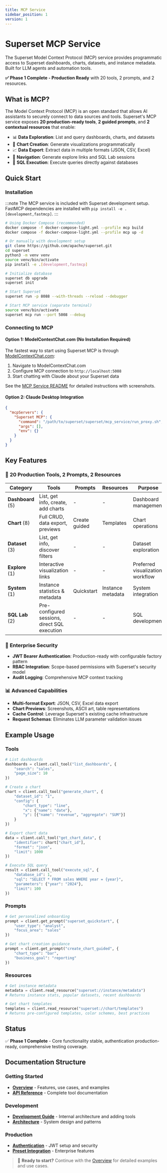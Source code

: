 ```yaml
---
title: MCP Service
sidebar_position: 1
version: 1
---
```


# Superset MCP Service

The Superset Model Context Protocol (MCP) service provides programmatic access to Superset dashboards, charts, datasets, and instance metadata. Built for LLM agents and automation tools.

**✅ Phase 1 Complete - Production Ready** with 20 tools, 2 prompts, and 2 resources.

## What is MCP?

The Model Context Protocol (MCP) is an open standard that allows AI assistants to securely connect to data sources and tools. Superset's MCP service exposes **20 production-ready tools**, **2 guided prompts**, and **2 contextual resources** that enable:

- 📊 **Data Exploration**: List and query dashboards, charts, and datasets
- 🔧 **Chart Creation**: Generate visualizations programmatically
- 📈 **Data Export**: Extract data in multiple formats (JSON, CSV, Excel)
- 🔗 **Navigation**: Generate explore links and SQL Lab sessions
- 🧪 **SQL Execution**: Execute queries directly against databases

## Quick Start

### Installation

:::note
The MCP service is included with Superset development setup. FastMCP dependencies are installed with `pip install -e .[development,fastmcp]`.
:::

```bash
# Using Docker Compose (recommended)
docker compose -f docker-compose-light.yml --profile mcp build
docker compose -f docker-compose-light.yml --profile mcp up -d

# Or manually with development setup
git clone https://github.com/apache/superset.git
cd superset
python3 -m venv venv
source venv/bin/activate
pip install -e .[development,fastmcp]

# Initialize database
superset db upgrade
superset init

# Start Superset
superset run -p 8088 --with-threads --reload --debugger

# Start MCP service (separate terminal)
source venv/bin/activate
superset mcp run --port 5008 --debug
```

### Connecting to MCP

#### Option 1: ModelContextChat.com (No Installation Required)

The fastest way to start using Superset MCP is through [ModelContextChat.com](https://modelcontextchat.com):

1. Navigate to ModelContextChat.com
2. Configure MCP connection to `http://localhost:5008`
3. Start chatting with Claude about your Superset data

See the [MCP Service README](https://github.com/apache/superset/tree/master/superset/mcp_service#-using-modelcontextchatcom-web-based-mcp-client) for detailed instructions with screenshots.

#### Option 2: Claude Desktop Integration

```json
{
  "mcpServers": {
    "Superset MCP": {
      "command": "/path/to/superset/superset/mcp_service/run_proxy.sh",
      "args": [],
      "env": {}
    }
  }
}
```

## Key Features

### 🔧 **20 Production Tools, 2 Prompts, 2 Resources**
| Category | Tools | Prompts | Resources | Purpose |
|----------|-------|---------|-----------|---------|
| **Dashboard** (5) | List, get info, create, add charts | - | - | Dashboard management |
| **Chart** (8) | Full CRUD, data export, previews | Create guided | Templates | Chart operations |
| **Dataset** (3) | List, get info, discover filters | - | - | Dataset exploration |
| **Explore** (1) | Interactive visualization links | - | - | Preferred visualization workflow |
| **System** (1) | Instance statistics & metadata | Quickstart | Instance metadata | System integration |
| **SQL Lab** (2) | Pre-configured sessions, direct SQL execution | - | - | SQL development |

### 🔐 **Enterprise Security**
- **JWT Bearer Authentication**: Production-ready with configurable factory pattern
- **RBAC Integration**: Scope-based permissions with Superset's security model
- **Audit Logging**: Comprehensive MCP context tracking

### 📊 **Advanced Capabilities**
- **Multi-format Export**: JSON, CSV, Excel data export
- **Chart Previews**: Screenshots, ASCII art, table representations
- **Cache Control**: Leverage Superset's existing cache infrastructure
- **Request Schemas**: Eliminates LLM parameter validation issues

## Example Usage

### Tools
```python
# List dashboards
dashboards = client.call_tool("list_dashboards", {
    "search": "sales",
    "page_size": 10
})

# Create a chart
chart = client.call_tool("generate_chart", {
    "dataset_id": "1",
    "config": {
        "chart_type": "line",
        "x": {"name": "date"},
        "y": [{"name": "revenue", "aggregate": "SUM"}]
    }
})

# Export chart data
data = client.call_tool("get_chart_data", {
    "identifier": chart["chart_id"],
    "format": "json",
    "limit": 1000
})

# Execute SQL query
result = client.call_tool("execute_sql", {
    "database_id": 1,
    "sql": "SELECT * FROM sales WHERE year = {year}",
    "parameters": {"year": "2024"},
    "limit": 100
})
```

### Prompts
```python
# Get personalized onboarding
prompt = client.get_prompt("superset_quickstart", {
    "user_type": "analyst",
    "focus_area": "sales"
})

# Get chart creation guidance
prompt = client.get_prompt("create_chart_guided", {
    "chart_type": "bar",
    "business_goal": "reporting"
})
```

### Resources
```python
# Get instance metadata
metadata = client.read_resource("superset://instance/metadata")
# Returns instance stats, popular datasets, recent dashboards

# Get chart templates
templates = client.read_resource("superset://chart/templates")
# Returns pre-configured templates, color schemes, best practices
```

## Status

✅ **Phase 1 Complete** - Core functionality stable, authentication production-ready, comprehensive testing coverage.

## Documentation Structure

### Getting Started
- **[Overview](./overview)** - Features, use cases, and examples
- **[API Reference](./api-reference)** - Complete tool documentation

### Development
- **[Development Guide](./development)** - Internal architecture and adding tools
- **[Architecture](./architecture)** - System design and patterns

### Production
- **[Authentication](./authentication)** - JWT setup and security
- **[Preset Integration](./preset-integration)** - Enterprise features

> 🚀 **Ready to start?** Continue with the [Overview](./overview) for detailed examples and use cases.
